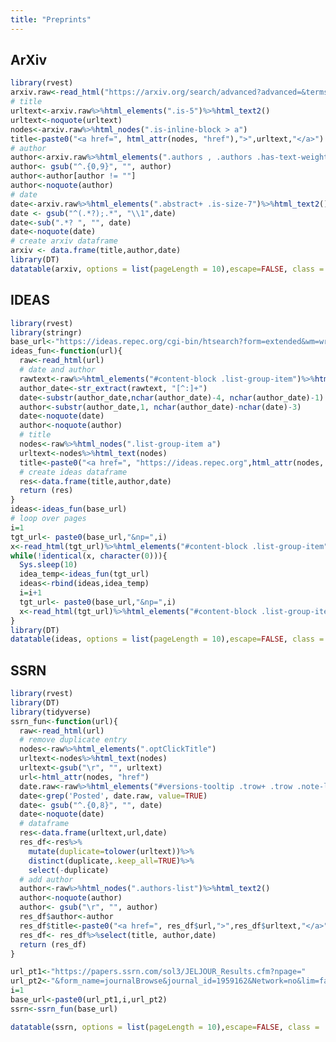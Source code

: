 ---
title: "Preprints"
---

::: panel-tabset

## ArXiv

```{r echo=FALSE, results='asis'}
library(rvest)
arxiv.raw<-read_html("https://arxiv.org/search/advanced?advanced=&terms-0-operator=AND&terms-0-term=ESG&terms-0-field=abstract&terms-1-operator=NOT&terms-1-term=Economic+Scenario+Generators&terms-1-field=abstract&classification-economics=y&classification-physics_archives=all&classification-q_finance=y&classification-include_cross_list=include&date-filter_by=all_dates&date-year=&date-from_date=&date-to_date=&date-date_type=submitted_date&abstracts=show&size=50&order=")
# title
urltext<-arxiv.raw%>%html_elements(".is-5")%>%html_text2()
urltext<-noquote(urltext)
nodes<-arxiv.raw%>%html_nodes(".is-inline-block > a")
title<-paste0("<a href=", html_attr(nodes, "href"),">",urltext,"</a>")
# author
author<-arxiv.raw%>%html_elements(".authors , .authors .has-text-weight-semibold")%>%html_text2()
author<- gsub("^.{0,9}", "", author)
author<-author[author != ""]
author<-noquote(author)
# date
date<-arxiv.raw%>%html_elements(".abstract+ .is-size-7")%>%html_text2()
date <- gsub("^(.*?);.*", "\\1",date)
date<-sub(".*? ", "", date)
date<-noquote(date)
# create arxiv dataframe
arxiv <- data.frame(title,author,date)
library(DT)
datatable(arxiv, options = list(pageLength = 10),escape=FALSE, class = 'cell-border stripe')
```

## IDEAS

```{r echo=FALSE, results='asis'}
library(rvest)
library(stringr)
base_url<-"https://ideas.repec.org/cgi-bin/htsearch?form=extended&wm=wrd&dt=range&ul=%25%2Fa%2F%25&q=ESG&cmd=Search%21&wf=F000&s=R&db=01%2F01%2F2021&de=31%2F12%2F2022"
ideas_fun<-function(url){
  raw<-read_html(url)
  # date and author
  rawtext<-raw%>%html_elements("#content-block .list-group-item")%>%html_text2()
  author_date<-str_extract(rawtext, "[^:]+")
  date<-substr(author_date,nchar(author_date)-4, nchar(author_date)-1)
  author<-substr(author_date,1, nchar(author_date)-nchar(date)-3)
  date<-noquote(date)
  author<-noquote(author)
  # title
  nodes<-raw%>%html_nodes(".list-group-item a")
  urltext<-nodes%>%html_text(nodes)
  title<-paste0("<a href=", "https://ideas.repec.org",html_attr(nodes, "href"),">",urltext,"</a>")
  # create ideas dataframe
  res<-data.frame(title,author,date)
  return (res)
}
ideas<-ideas_fun(base_url) 
# loop over pages
i=1
tgt_url<- paste0(base_url,"&np=",i)
x<-read_html(tgt_url)%>%html_elements("#content-block .list-group-item")%>%html_text2()
while(!identical(x, character(0))){
  Sys.sleep(10)
  idea_temp<-ideas_fun(tgt_url)
  ideas<-rbind(ideas,idea_temp)
  i=i+1
  tgt_url<- paste0(base_url,"&np=",i)
  x<-read_html(tgt_url)%>%html_elements("#content-block .list-group-item")%>%html_text2()
}
library(DT)
datatable(ideas, options = list(pageLength = 10),escape=FALSE, class = 'cell-border stripe')
```

## SSRN

```{r echo=FALSE, results='asis',message=FALSE}
library(rvest)
library(DT)
library(tidyverse)
ssrn_fun<-function(url){
  raw<-read_html(url)
  # remove duplicate entry
  nodes<-raw%>%html_elements(".optClickTitle")
  urltext<-nodes%>%html_text(nodes)
  urltext<-gsub("\r", "", urltext)
  url<-html_attr(nodes, "href")
  date.raw<-raw%>%html_elements("#versions-tooltip .trow+ .trow .note-list span , .note-list span:nth-child(2)")%>%html_text2()
  date<-grep('Posted', date.raw, value=TRUE)
  date<- gsub("^.{0,8}", "", date)
  date<-noquote(date)
  # dataframe
  res<-data.frame(urltext,url,date)
  res_df<-res%>%
    mutate(duplicate=tolower(urltext))%>%
    distinct(duplicate,.keep_all=TRUE)%>%
    select(-duplicate)
  # add author
  author<-raw%>%html_nodes(".authors-list")%>%html_text2()
  author<-noquote(author)
  author<- gsub("\r", "", author)
  res_df$author<-author
  res_df$title<-paste0("<a href=", res_df$url,">",res_df$urltext,"</a>")
  res_df<- res_df%>%select(title, author,date)
  return (res_df)
}

url_pt1<-"https://papers.ssrn.com/sol3/JELJOUR_Results.cfm?npage="
url_pt2<-"&form_name=journalBrowse&journal_id=1959162&Network=no&lim=false"
i=1
base_url<-paste0(url_pt1,i,url_pt2)
ssrn<-ssrn_fun(base_url) 

datatable(ssrn, options = list(pageLength = 10),escape=FALSE, class = 'cell-border stripe')
```
:::
